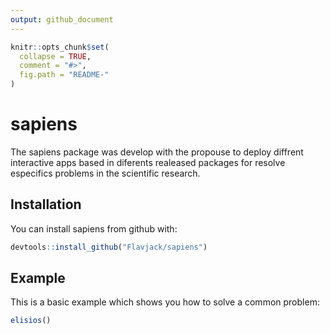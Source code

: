 ```yaml
---
output: github_document
---
```



```r
knitr::opts_chunk$set(
  collapse = TRUE,
  comment = "#>",
  fig.path = "README-"
)
```

# sapiens

The sapiens package was develop with the propouse to deploy diffrent interactive apps based in diferents realeased packages for resolve especifics problems in the scientific research. 

## Installation

You can install sapiens from github with:

```r

devtools::install_github("Flavjack/sapiens")

```

## Example

This is a basic example which shows you how to solve a common problem:

```r
elisios()
```
